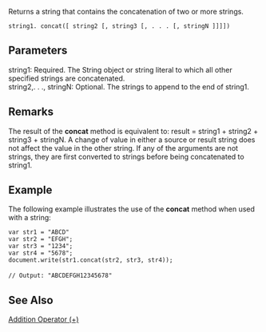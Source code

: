 Returns a string that contains the concatenation of two or more strings.

 string1. concat([ string2 [, string3 [, . . . [, stringN ]]]])
==Parameters==
; string1: Required. The String object or string literal to which all other specified strings are concatenated.
; string2,. . ., stringN: Optional. The strings to append to the end of string1.

==Remarks==
The result of the '''concat''' method is equivalent to: result = string1 + string2 + string3 + stringN. A change of value in either a source or result string does not affect the value in the other string. If any of the arguments are not strings, they are first converted to strings before being concatenated to string1.


==Example==
The following example illustrates the use of the '''concat''' method when used with a string:

 var str1 = "ABCD"
 var str2 = "EFGH";
 var str3 = "1234";
 var str4 = "5678";
 document.write(str1.concat(str2, str3, str4));
 
 // Output: "ABCDEFGH12345678"

==See Also==

              
[[javascript/operators/addition|Addition Operator (+)]]
